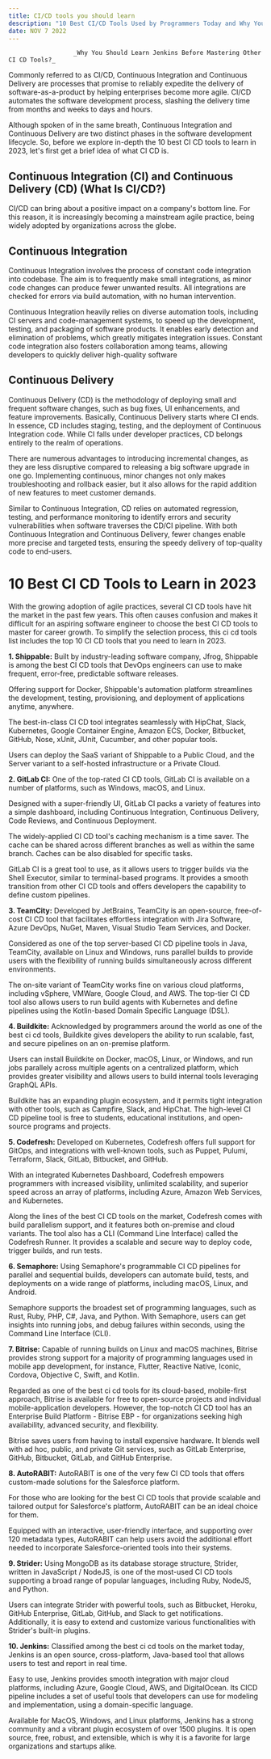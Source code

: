 ```yaml
---
title: CI/CD tools you should learn
description: "10 Best CI/CD Tools Used by Programmers Today and Why You Should Learn Them."
date: NOV 7 2022 
---
```

                      _Why You Should Learn Jenkins Before Mastering Other CI CD Tools?_


Commonly referred to as CI/CD, Continuous Integration and Continuous Delivery are processes that promise to reliably expedite the delivery of software-as-a-product by helping enterprises become more agile. CI/CD automates the software development process, slashing the delivery time from months and weeks to days and hours.

Although spoken of in the same breath, Continuous Integration and Continuous Delivery are two distinct phases in the software development lifecycle. So, before we explore in-depth the 10 best CI CD tools to learn in 2023, let's first get a brief idea of what CI CD is.

## Continuous Integration (CI) and Continuous Delivery (CD) (What Is CI/CD?)

CI/CD can bring about a positive impact on a company's bottom line. For this reason, it is increasingly becoming a mainstream agile practice, being widely adopted by organizations across the globe.

## Continuous Integration

Continuous Integration involves the process of constant code integration into codebase. The aim is to frequently make small integrations, as minor code changes can produce fewer unwanted results. All integrations are checked for errors via build automation, with no human intervention.

Continuous Integration heavily relies on diverse automation tools, including CI servers and code-management systems, to speed up the development, testing, and packaging of software products. It enables early detection and elimination of problems, which greatly mitigates integration issues. Constant code integration also fosters collaboration among teams, allowing developers to quickly deliver high-quality software


## Continuous Delivery
Continuous Delivery (CD) is the methodology of deploying small and frequent software changes, such as bug fixes, UI enhancements, and feature improvements. Basically, Continuous Delivery starts where CI ends. In essence, CD includes staging, testing, and the deployment of Continuous Integration code. While CI falls under developer practices, CD belongs entirely to the realm of operations.

There are numerous advantages to introducing incremental changes, as they are less disruptive compared to releasing a big software upgrade in one go. Implementing continuous, minor changes not only makes troubleshooting and rollback easier, but it also allows for the rapid addition of new features to meet customer demands.

Similar to Continuous Integration, CD relies on automated regression, testing, and performance monitoring to identify errors and security vulnerabilities when software traverses the CD/CI pipeline. With both Continuous Integration and Continuous Delivery, fewer changes enable more precise and targeted tests, ensuring the speedy delivery of top-quality code to end-users.


# 10 Best CI CD Tools to Learn in 2023

With the growing adoption of agile practices, several CI CD tools have hit the market in the past few years. This often causes confusion and makes it difficult for an aspiring software engineer to choose the best CI CD tools to master for career growth. To simplify the selection process, this ci cd tools list includes the top 10 CI CD tools that you need to learn in 2023.

**1. Shippable:**
Built by industry-leading software company, Jfrog, Shippable is among the best CI CD tools that DevOps engineers can use to make frequent, error-free, predictable software releases.

Offering support for Docker, Shippable's automation platform streamlines the development, testing, provisioning, and deployment of applications anytime, anywhere.

The best-in-class CI CD tool integrates seamlessly with HipChat, Slack, Kubernetes, Google Container Engine, Amazon ECS, Docker, Bitbucket, GitHub, Nose, xUnit, JUnit, Cucumber, and other popular tools.

Users can deploy the SaaS variant of Shippable to a Public Cloud, and the Server variant to a self-hosted infrastructure or a Private Cloud.

**2. GitLab CI:**
One of the top-rated CI CD tools, GitLab CI is available on a number of platforms, such as Windows, macOS, and Linux.

Designed with a super-friendly UI, GitLab CI packs a variety of features into a simple dashboard, including Continuous Integration, Continuous Delivery, Code Reviews, and Continuous Deployment.

The widely-applied CI CD tool's caching mechanism is a time saver. The cache can be shared across different branches as well as within the same branch. Caches can be also disabled for specific tasks.

GitLab CI is a great tool to use, as it allows users to trigger builds via the Shell Executor, similar to terminal-based programs. It provides a smooth transition from other CI CD tools and offers developers the capability to define custom pipelines.

**3. TeamCity:**
Developed by JetBrains, TeamCity is an open-source, free-of-cost CI CD tool that facilitates effortless integration with Jira Software, Azure DevOps, NuGet, Maven, Visual Studio Team Services, and Docker.

Considered as one of the top server-based CI CD pipeline tools in Java, TeamCity, available on Linux and Windows, runs parallel builds to provide users with the flexibility of running builds simultaneously across different environments.

The on-site variant of TeamCity works fine on various cloud platforms, including vSphere, VMWare, Google Cloud, and AWS. The top-tier CI CD tool also allows users to run build agents with Kubernetes and define pipelines using the Kotlin-based Domain Specific Language (DSL).

**4. Buildkite:**
Acknowledged by programmers around the world as one of the best ci cd tools, Buildkite gives developers the ability to run scalable, fast, and secure pipelines on an on-premise platform.

Users can install Buildkite on Docker, macOS, Linux, or Windows, and run jobs parallely across multiple agents on a centralized platform, which provides greater visibility and allows users to build internal tools leveraging GraphQL APIs.

Buildkite has an expanding plugin ecosystem, and it permits tight integration with other tools, such as Campfire, Slack, and HipChat. The high-level CI CD pipeline tool is free to students, educational institutions, and open-source programs and projects.

**5. Codefresh:**
Developed on Kubernetes, Codefresh offers full support for GitOps, and integrations with well-known tools, such as Puppet, Pulumi, Terraform, Slack, GitLab, Bitbucket, and GitHub.

With an integrated Kubernetes Dashboard, Codefresh empowers programmers with increased visibility, unlimited scalability, and superior speed across an array of platforms, including Azure, Amazon Web Services, and Kubernetes.

Along the lines of the best CI CD tools on the market, Codefresh comes with build parallelism support, and it features both on-premise and cloud variants. The tool also has a CLI (Command Line Interface) called the Codefresh Runner. It provides a scalable and secure way to deploy code, trigger builds, and run tests.

**6. Semaphore:**
Using Semaphore's programmable CI CD pipelines for parallel and sequential builds, developers can automate build, tests, and deployments on a wide range of platforms, including macOS, Linux, and Android.

Semaphore supports the broadest set of programming languages, such as Rust, Ruby, PHP, C#, Java, and Python. With Semaphore, users can get insights into running jobs, and debug failures within seconds, using the Command Line Interface (CLI).

**7. Bitrise:**
Capable of running builds on Linux and macOS machines, Bitrise provides strong support for a majority of programming languages used in mobile app development, for instance, Flutter, Reactive Native, Iconic, Cordova, Objective C, Swift, and Kotlin.

Regarded as one of the best ci cd tools for its cloud-based, mobile-first approach, Bitrise is available for free to open-source projects and individual mobile-application developers. However, the top-notch CI CD tool has an Enterprise Build Platform - Bitrise EBP - for organizations seeking high availability, advanced security, and flexibility.

Bitrise saves users from having to install expensive hardware. It blends well with ad hoc, public, and private Git services, such as GitLab Enterprise, GitHub, Bitbucket, GitLab, and GitHub Enterprise. 

**8. AutoRABIT:**
AutoRABIT is one of the very few CI CD tools that offers custom-made solutions for the Salesforce platform.

For those who are looking for the best CI CD tools that provide scalable and tailored output for Salesforce's platform, AutoRABIT can be an ideal choice for them.

Equipped with an interactive, user-friendly interface, and supporting over 120 metadata types, AutoRABIT can help users avoid the additional effort needed to incorporate Salesforce-oriented tools into their systems.

**9. Strider:**
Using MongoDB as its database storage structure, Strider, written in JavaScript / NodeJS, is one of the most-used CI CD tools supporting a broad range of popular languages, including Ruby, NodeJS, and Python.

Users can integrate Strider with powerful tools, such as Bitbucket, Heroku, GitHub Enterprise, GitLab, GitHub, and Slack to get notifications. Additionally, it is easy to extend and customize various functionalities with Strider's built-in plugins.

**10. Jenkins:**
Classified among the best ci cd tools on the market today, Jenkins is an open source, cross-platform, Java-based tool that allows users to test and report in real time.

Easy to use, Jenkins provides smooth integration with major cloud platforms, including Azure, Google Cloud, AWS, and DigitalOcean. Its CICD pipeline includes a set of useful tools that developers can use for modeling and implementation, using a domain-specific language.

Available for MacOS, Windows, and Linux platforms, Jenkins has a strong community and a vibrant plugin ecosystem of over 1500 plugins. It is open source, free, robust, and extensible, which is why it is a favorite for large organizations and startups alike.
